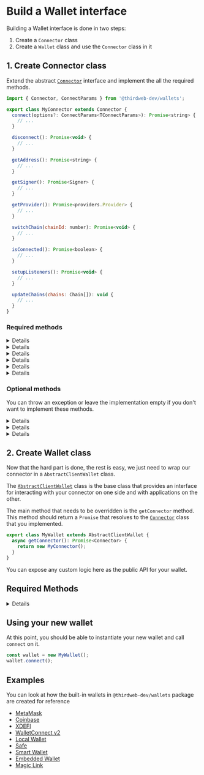 
# Build a Wallet interface

Building a Wallet interface is done in two steps:

1. Create a `Connector` class
2. Create a `Wallet` class and use the `Connector` class in it

## 1. Create Connector class

Extend the abstract [`Connector`](/references/wallets/v2/Connector) interface and implement the all the required methods.

```javascript
import { Connector, ConnectParams } from '@thirdweb-dev/wallets';

export class MyConnector extends Connector {
  connect(options?: ConnectParams<TConnectParams>): Promise<string> {
    // ...
  }

  disconnect(): Promise<void> {
    // ...
  }

  getAddress(): Promise<string> {
    // ...
  }

  getSigner(): Promise<Signer> {
    // ...
  }

  getProvider(): Promise<providers.Provider> {
    // ...
  }

  switchChain(chainId: number): Promise<void> {
    // ...
  }

  isConnected(): Promise<boolean> {
    // ...
  }

  setupListeners(): Promise<void> {
    // ...
  }

  updateChains(chains: Chain[]): void {
    // ...
  }
}
```

### Required methods

<Details summary='connect' id='connect'>

This method should trigger the connection flow of your wallet with the user's app.

The arguments needed to connect your wallet. This is specific to your wallet implementation which is why we leave it open for you to
add custom arguments here.

Returns a `string` containing the wallet address, or `undefined` if the connection failed.

</Details>

<Details summary='disconnect' id='disconnect'>

Disconnect the currently connected wallet from your app.

</Details>

<Details summary='getSigner' id='getSigner'>

Returns a `Promise<Signer>` with the ethers signer associated with your wallet.

</Details>

<Details summary='getProvider' id='getProvider'>

Returns a `Promise<providers.Provider>` with the ethers provider associated with your wallet.

</Details>

<Details summary='isConnected' id='isConnected'>

Returns a `Promise<boolean>` indicating whether the wallet is connected or not.

</Details>

<Details summary='getAddress' id='getAddress'>

Returns a `Promise<string>` with the currently connected wallet address.

</Details>

### Optional methods

You can throw an exception or leave the implementation empty if you don't want to implement these methods.

<Details summary='switchChain' id='switchChain' tags={["Optional"]}>

Switch the chain the wallet is connected to.

</Details>

<Details summary='setupListeners' id='setupListeners' tags={["Optional"]}>

This method should set all listeners needed for the wallet to work. It will be used by the `AbstractClientWallet` class to set up the listeners
when the wallet is connected.

</Details>

<Details summary='updateChains' id='updateChains' tags={["Optional"]}>

Update the array of chains the wallet can connect to.

</Details>

## 2. Create Wallet class

Now that the hard part is done, the rest is easy, we just need to wrap our connector in a `AbstractClientWallet` class.

The [`AbstractClientWallet`](/wallet/interface/abstract-client-wallet) class is the base
class that provides an interface for interacting with your connector on one side and with applications on the other.

The main method that needs to be overridden is the `getConnector` method. This method should return a `Promise`
that resolves to the [`Connector`](https://github.com/thirdweb-dev/js/blob/main/packages/wallets/src/evm/interfaces/connector.ts#L6)
class that you implemented.

```javascript
export class MyWallet extends AbstractClientWallet {
  async getConnector(): Promise<Connector> {
    return new MyConnector();
  }
}
```

You can expose any custom logic here as the public API for your wallet.

## Required Methods

<Details summary="getConnector" id="getConnector">

Returns a `Promise<Connector>` with the connector class that you implemented.

 </Details>

## Using your new wallet

At this point, you should be able to instantiate your new wallet and call `connect` on it.

```ts
const wallet = new MyWallet();
wallet.connect();
```

## Examples

You can look at how the built-in wallets in `@thirdweb-dev/wallets` package are created for reference

- [MetaMask](https://github.com/thirdweb-dev/js/blob/main/packages/wallets/src/evm/wallets/metamask.ts)
- [Coinbase](https://github.com/thirdweb-dev/js/blob/main/packages/wallets/src/evm/wallets/coinbase-wallet.ts)
- [XDEFI](https://github.com/thirdweb-dev/js/blob/main/packages/wallets/src/evm/wallets/xdefi.ts)
- [WalletConnect v2](https://github.com/thirdweb-dev/js/blob/main/packages/wallets/src/evm/wallets/wallet-connect.ts)
- [Local Wallet](https://github.com/thirdweb-dev/js/blob/main/packages/wallets/src/evm/wallets/local-wallet.ts)
- [Safe](https://github.com/thirdweb-dev/js/blob/main/packages/wallets/src/evm/wallets/safe.ts)
- [Smart Wallet](https://github.com/thirdweb-dev/js/blob/main/packages/wallets/src/evm/wallets/smart-wallet.ts)
- [Embedded Wallet](https://github.com/thirdweb-dev/js/blob/main/packages/wallets/src/evm/wallets/embedded-wallet.ts)
- [Magic Link](https://github.com/thirdweb-dev/js/blob/main/packages/wallets/src/evm/wallets/magic.ts)
